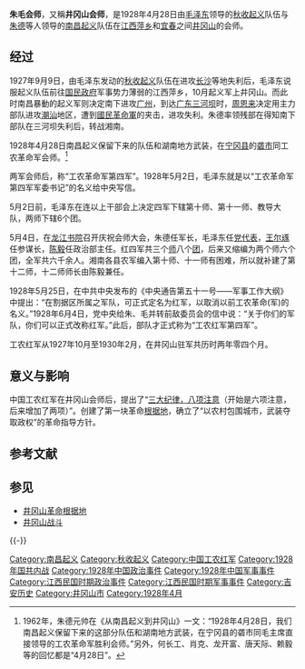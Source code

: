 
'''朱毛会师'''，又稱'''井冈山会师'''，是1928年4月28日由[[毛泽东|毛泽东]]领导的[[秋收起义|秋收起义]]队伍与[[朱德|朱德]]等人领导的[[南昌起义|南昌起义]]队伍在[[江西|江西]][[萍乡|萍乡]]和[[宜春|宜春]]之间[[井冈山|井冈山]]的会师。

== 经过 ==

1927年9月9日，由毛泽东发动的[[秋收起义|秋收起义]]队伍在进攻[[长沙|长沙]]等地失利后，毛泽东说服起义队伍前往[[国民政府|国民政府]]军事势力薄弱的江西萍乡，10月起义军上井冈山。而此时南昌暴動的起义军则决定南下进攻[[广州|广州]]，到达[[广东|广东]][[三河坝|三河坝]]时，[[周恩来|周恩来]]决定用主力部队进攻[[潮州|潮]][[汕头|汕]]地区，遭到[[國民革命軍|國民革命軍]]的夹击，进攻失利。朱德率领残部在得知南下部队在三河坝失利后，转战湘南。

1928年4月28日南昌起义保留下来的队伍和湖南地方武装，在[[宁冈县|宁冈县]]的[[砻市|砻市]]同工农革命军会师。<ref>1962年，朱德元帅在《从南昌起义到井冈山》一文：“1928年4月28日，我们南昌起义保留下来的这部分队伍和湖南地方武装，在宁冈县的砻市同毛主席直接领导的工农革命军胜利会师。”另外，何长工、肖克、龙开富、唐天际、赖毅等的回忆都是“4月28日”。</ref>

两军会师后，称“工农革命军第四军”。1928年5月2日，毛泽东就是以“工农革命军第四军军委书记”的名义给中央写信。

5月2日前，毛泽东在连以上干部会上决定四军下辖第十师、第十一师、教导大队，两师下辖6个团。

5月4日，在[[龙江书院|龙江书院]]召开庆祝会师大会，朱德任军长，毛泽东任[[党代表|党代表]]，[[王尔琢|王尔琢]]任参谋长，[[陈毅|陈毅]]任政治部主任。红四军共三个[[师|师]]八个[[团|团]]，后来又缩编为两个师六个团，全军共六千余人。湘南各县农军编入第十师、十一师有困难，所以就补建了第十二师，十二师师长由陈毅兼任。

1928年5月25日，在中共中央发布的《中央通告第五十一号——军事工作大纲》中提出：“在割据区所属之军队，可正式定名为红军，以取消以前工农革命(军)的名义。”1928年6月4日，党中央给朱、毛并转前敌委员会的信中说：“关于你们的军队，你们可以正式改称红军。”此后，部队才正式称为“工农红军第四军”。

工农红军从1927年10月至1930年2月，在井冈山驻军共历时两年零四个月。

== 意义与影响 ==

中国工农红军在井冈山会师后，提出了“[[三大纪律八项注意|三大纪律，八项注意]]（开始是六项注意，后来增加了两项）”。创建了第一块革命[[根据地|根据地]]，确立了“以农村包围城市，武装夺取政权”的革命指导方针。

== 参考文献 ==
{{Reflist}}

== 参见 ==
{{Portal|中华民国|江西|中国共产党|军事}}
* [[井冈山革命根据地|井冈山革命根据地]]
* [[井冈山战斗|井冈山战斗]]

{{-}}
{{第一次国共内战}}
[[Category:南昌起义|Category:南昌起义]]
[[Category:秋收起义|Category:秋收起义]]
[[Category:中国工农红军|Category:中国工农红军]]
[[Category:1928年国共内战|Category:1928年国共内战]]
[[Category:1928年中国政治事件|Category:1928年中国政治事件]]
[[Category:1928年中国军事事件|Category:1928年中国军事事件]]
[[Category:江西民国时期政治事件|Category:江西民国时期政治事件]]
[[Category:江西民国时期军事事件|Category:江西民国时期军事事件]]
[[Category:吉安历史|Category:吉安历史]]
[[Category:井冈山市|Category:井冈山市]]
[[Category:1928年4月|Category:1928年4月]]